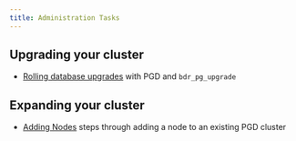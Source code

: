 ```yaml
---
title: Administration Tasks
---
```


## Upgrading your cluster

* [Rolling database upgrades](rolling_database_upgrades) with PGD and `bdr_pg_upgrade`

## Expanding your cluster

* [Adding Nodes](add_nodes) steps through adding a node to an existing PGD cluster

